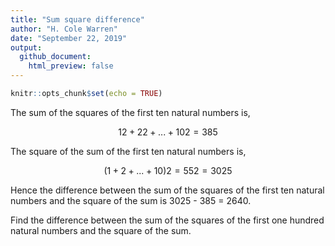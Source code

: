 ```yaml
---
title: "Sum square difference"
author: "H. Cole Warren"
date: "September 22, 2019"
output:
  github_document:
    html_preview: false
---
```


```r
knitr::opts_chunk$set(echo = TRUE)
```

The sum of the squares of the first ten natural numbers is,

$$ 12 + 22 + ... + 102 = 385 $$

The square of the sum of the first ten natural numbers is,

$$ (1 + 2 + ... + 10)2 = 552 = 3025 $$

Hence the difference between the sum of the squares of the first ten natural numbers and the square of the sum is 3025 - 385 = 2640.

Find the difference between the sum of the squares of the first one hundred natural numbers and the square of the sum.

```r

```